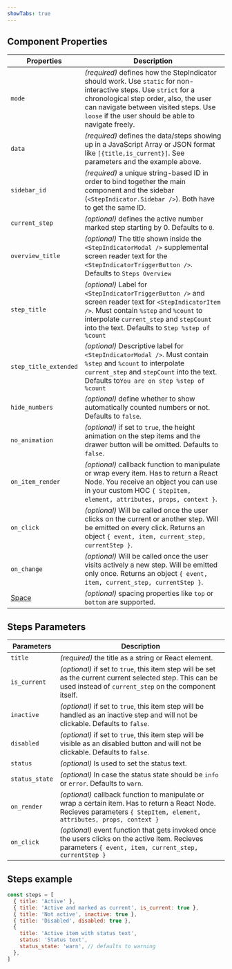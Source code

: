 ```yaml
---
showTabs: true
---
```


## Component Properties

| Properties                                  | Description                                                                                                                                                                                                                                                |
| ------------------------------------------- | ---------------------------------------------------------------------------------------------------------------------------------------------------------------------------------------------------------------------------------------------------------- |
| `mode`                                      | _(required)_ defines how the StepIndicator should work. Use `static` for non-interactive steps. Use `strict` for a chronological step order, also, the user can navigate between visited steps. Use `loose` if the user should be able to navigate freely. |
| `data`                                      | _(required)_ defines the data/steps showing up in a JavaScript Array or JSON format like `[{title,is_current}]`. See parameters and the example above.                                                                                                     |
| `sidebar_id`                                | _(required)_ a unique string-based ID in order to bind together the main component and the sidebar (`<StepIndicator.Sidebar />`). Both have to get the same ID.                                                                                            |
| `current_step`                              | _(optional)_ defines the active number marked step starting by 0. Defaults to `0`.                                                                                                                                                                         |
| `overview_title`                            | _(optional)_ The title shown inside the `<StepIndicatorModal />` supplemental screen reader text for the `<StepIndicatorTriggerButton />`. Defaults to `Steps Overview`                                                                                    |
| `step_title`                                | _(optional)_ Label for `<StepIndicatorTriggerButton />` and screen reader text for `<StepIndicatorItem />`. Must contain `%step` and `%count` to interpolate `current_step` and `stepCount` into the text. Defaults to `Step %step of %count`              |
| `step_title_extended`                       | _(optional)_ Descriptive label for `<StepIndicatorModal />`. Must contain `%step` and `%count` to interpolate `current_step` and `stepCount` into the text. Defaults to`You are on step %step of %count`                                                   |
| `hide_numbers`                              | _(optional)_ define whether to show automatically counted numbers or not. Defaults to `false`.                                                                                                                                                             |
| `no_animation`                              | _(optional)_ if set to `true`, the height animation on the step items and the drawer button will be omitted. Defaults to `false`.                                                                                                                          |
| `on_item_render`                            | _(optional)_ callback function to manipulate or wrap every item. Has to return a React Node. You receive an object you can use in your custom HOC `{ StepItem, element, attributes, props, context }`.                                                     |
| `on_click`                                  | _(optional)_ Will be called once the user clicks on the current or another step. Will be emitted on every click. Returns an object `{ event, item, current_step, currentStep }`.                                                                           |
| `on_change`                                 | _(optional)_ Will be called once the user visits actively a new step. Will be emitted only once. Returns an object `{ event, item, current_step, currentStep }`.                                                                                           |
| [Space](/uilib/components/space/properties) | _(optional)_ spacing properties like `top` or `bottom` are supported.                                                                                                                                                                                      |

## Steps Parameters

| Parameters     | Description                                                                                                                                                              |
| -------------- | ------------------------------------------------------------------------------------------------------------------------------------------------------------------------ |
| `title`        | _(required)_ the title as a string or React element.                                                                                                                     |
| `is_current`   | _(optional)_ if set to `true`, this item step will be set as the current current selected step. This can be used instead of `current_step` on the component itself.      |
| `inactive`     | _(optional)_ if set to `true`, this item step will be handled as an inactive step and will not be clickable. Defaults to `false`.                                        |
| `disabled`     | _(optional)_ if set to `true`, this item step will be visible as an disabled button and will not be clickable. Defaults to `false`.                                      |
| `status`       | _(optional)_ Is used to set the status text.                                                                                                                             |
| `status_state` | _(optional)_ In case the status state should be `info` or `error`. Defaults to `warn`.                                                                                   |
| `on_render`    | _(optional)_ callback function to manipulate or wrap a certain item. Has to return a React Node. Recieves parameters `{ StepItem, element, attributes, props, context }` |
| `on_click`     | _(optional)_ event function that gets invoked once the users clicks on the active item. Recieves parameters `{ event, item, current_step, currentStep }`                 |

## Steps example

```js
const steps = [
  { title: 'Active' },
  { title: 'Active and marked as current', is_current: true },
  { title: 'Not active', inactive: true },
  { title: 'Disabled', disabled: true },
  {
    title: 'Active item with status text',
    status: 'Status text',
    status_state: 'warn', // defaults to warning
  },
]
```
